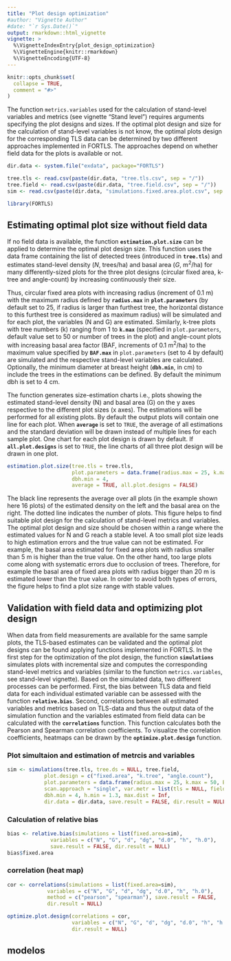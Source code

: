 ```yaml
---
title: "Plot design optimization"
#author: "Vignette Author"
#date: "`r Sys.Date()`"
output: rmarkdown::html_vignette
vignette: >
  %\VignetteIndexEntry{plot_design_optimization}
  %\VignetteEngine{knitr::rmarkdown}
  %\VignetteEncoding{UTF-8}
---
```


```r
knitr::opts_chunk$set(
  collapse = TRUE,
  comment = "#>"
)
```

The function `metrics.variables` used for the calculation of stand-level variables and metrics (see vignette "Stand level") requires arguments specifying the plot designs and sizes. If the optimal plot design and size for the calculation of stand-level variables is not know, the optimal plots design for the corresponding TLS data can be determined by two different approaches implemented in FORTLS. The approaches depend on whether field data for the plots is available or not. 

```r
dir.data <- system.file("exdata", package="FORTLS")

tree.tls <- read.csv(paste(dir.data, "tree.tls.csv", sep = "/"))
tree.field <- read.csv(paste(dir.data, "tree.field.csv", sep = "/"))
sim <- read.csv(paste(dir.data, "simulations.fixed.area.plot.csv", sep = "/"))

library(FORTLS)
```

## Estimating optimal plot size without field data

If no field data is available, the function **`estimation.plot.size`** can be applied to determine the optimal plot design size. This function uses the data frame containing the list of detected trees (introduced in **`tree.tls`**) and estimates stand-level density ($N$, trees/ha) and basal area ($G$, m$^2$/ha) for many differently-sized plots for the three plot designs (circular fixed area, k-tree and angle-count) by increasing continuously their size. 

Thus, circular fixed area plots with increasing radius (increment of 0.1 m) with the maximum radius defined by **`radius.max`** in **`plot.parameters`** (by default set to 25, if radius is larger than furthest tree, the horizontal distance to this furthest tree is considered as maximum radius) will be simulated and for each plot, the variables (N and G) are estimated. Similarly, k-tree plots with tree numbers (k) ranging from 1 to **`k.max`** (specified in `plot.parameters`, default value set to 50 or number of trees in the plot) and angle-count plots with increasing basal area factor (BAF, increments of 0.1 m$^2$/ha) to the maximum value specified by **`BAF.max`** in `plot.parameters` (set to 4 by default) are simulated and the respective stand-level variables are calculated. Optionally, the minimum diameter at breast height (**`dbh.min`**, in cm) to include the trees in the estimations can be defined. By default the minimum dbh is set to 4 cm.

The function generates size-estimation charts i.e., plots showing the estimated stand-level density (N) and basal area (G) on the y axes respective to the different plot sizes (x axes). The estimations will be performed for all existing plots. By default the output plots will contain one line for each plot. When **`average`** is set to `TRUE`, the average of all estimations and the standard deviation will be drawn instead of multiple lines for each sample plot. One chart for each plot design is drawn by default. If **`all.plot.designs`** is set to `TRUE`, the line charts of all three plot design will be drawn in one plot.

```r
estimation.plot.size(tree.tls = tree.tls,
                     plot.parameters = data.frame(radius.max = 25, k.max = 50, BAF.max = 4),
                     dbh.min = 4,
                     average = TRUE, all.plot.designs = FALSE)
```

The black line represents the average over all plots (in the example shown here 16 plots) of the estimated density on the left and the basal area on the right. The dotted line indicates the number of plots. This figure helps to find suitable plot design for the calculation of stand-level metrics and variables. The optimal plot design and size should be chosen within a range where the estimated values for N and G reach a stable level. A too small plot size leads to high estimation errors and the true value can not be estimated. For example, the basal area estimated for fixed area plots with radius smaller than 5 m is higher than the true value. On the other hand, too large plots come along with systematic errors due to occlusion of trees. Therefore, for example the basal area of fixed area plots with radius bigger than 20 m is estimated lower than the true value. In order to avoid both types of errors, the figure helps to find a plot size range with stable values.

## Validation with field data and optimizing plot design

When data from field measurements are available for the same sample plots, the TLS-based estimates can be validated and the optimal plot designs can be found applying functions implemented in FORTLS. In the first step for the optimization of the plot design, the function **`simulations`** simulates plots with incremental size and computes the corresponding stand-level metrics and variables (similar to the function `metrics.variables`, see stand-level vignette). Based on the simulated data, two different processes can be performed. First, the bias between TLS data and field data for each individual estimated variable can be assessed with the function **`relative.bias`**. Second, correlations between all estimated variables and metrics based on TLS-data and thus the output data of the simulation function and the variables estimated from field data can be calculated with the **`correlations`** function. This function calculates both the Pearson and Spearman correlation coefficients. To visualize the correlation coefficients, heatmaps can be drawn by the **`optimize.plot.design`** function.

### Plot simultaion and estimation of metrcis and variables

```r
sim <- simulations(tree.tls, tree.ds = NULL, tree.field,
            plot.design = c("fixed.area", "k.tree", "angle.count"),
            plot.parameters = data.frame(radius.max = 25, k.max = 50, BAF.max = 4),
            scan.approach = "single", var.metr = list(tls = NULL, field = NULL),
            dbh.min = 4, h.min = 1.3, max.dist = Inf,
            dir.data = dir.data, save.result = FALSE, dir.result = NULL)
```

### Calculation of relative bias

```r
bias <- relative.bias(simulations = list(fixed.area=sim),
              variables = c("N", "G", "d", "dg", "d.0", "h", "h.0"),
              save.result = FALSE, dir.result = NULL)
bias$fixed.area
```

### correlation (heat map)

```r
cor <- correlations(simulations = list(fixed.area=sim),
             variables = c("N", "G", "d", "dg", "d.0", "h", "h.0"),
             method = c("pearson", "spearman"), save.result = FALSE,
             dir.result = NULL)
```

```r
optimize.plot.design(correlations = cor,
                     variables = c("N", "G", "d", "dg", "d.0", "h", "h.0"),
                     dir.result = NULL)
```

## modelos
